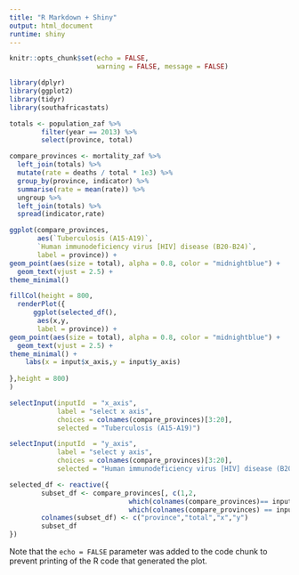```yaml
---
title: "R Markdown + Shiny"
output: html_document
runtime: shiny
---
```


```r
knitr::opts_chunk$set(echo = FALSE,
                      warning = FALSE, message = FALSE)
```

```r
library(dplyr)
library(ggplot2)
library(tidyr)
library(southafricastats)

totals <- population_zaf %>%
        filter(year == 2013) %>%
        select(province, total)

compare_provinces <- mortality_zaf %>%
  left_join(totals) %>%
  mutate(rate = deaths / total * 1e3) %>%
  group_by(province, indicator) %>%
  summarise(rate = mean(rate)) %>%
  ungroup %>%
  left_join(totals) %>%
  spread(indicator,rate)

```

```r
ggplot(compare_provinces,
       aes(`Tuberculosis (A15-A19)`,
       `Human immunodeficiency virus [HIV] disease (B20-B24)`,
       label = province)) +
geom_point(aes(size = total), alpha = 0.8, color = "midnightblue") +
  geom_text(vjust = 2.5) +
theme_minimal()
```

```r
fillCol(height = 800,
  renderPlot({
      ggplot(selected_df(),
       aes(x,y,
       label = province)) +
geom_point(aes(size = total), alpha = 0.8, color = "midnightblue") +
  geom_text(vjust = 2.5) +
theme_minimal() +
    labs(x = input$x_axis,y = input$y_axis)
        
},height = 800)
)
```

```r
selectInput(inputId  = "x_axis",
            label = "select x axis",
            choices = colnames(compare_provinces)[3:20],
            selected = "Tuberculosis (A15-A19)")

selectInput(inputId  = "y_axis",
            label = "select y axis",
            choices = colnames(compare_provinces)[3:20],
            selected = "Human immunodeficiency virus [HIV] disease (B20-B24)")

```

```r
selected_df <- reactive({
        subset_df <- compare_provinces[, c(1,2, 
                              which(colnames(compare_provinces)== input$x_axis),
                              which(colnames(compare_provinces) == input$y_axis))]
        colnames(subset_df) <- c("province","total","x","y")
        subset_df
})

```




Note that the `echo = FALSE` parameter was added to the code chunk to prevent printing of the R code that generated the plot.
